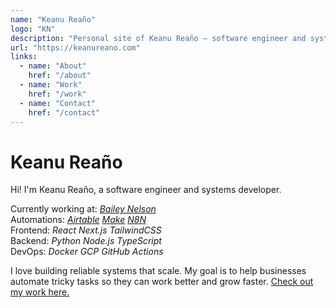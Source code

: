```yaml
---
name: "Keanu Reaño"
logo: "KN"
description: "Personal site of Keanu Reaño — software engineer and systems developer."
url: "https://keanureano.com"
links:
  - name: "About"
    href: "/about"
  - name: "Work"
    href: "/work"
  - name: "Contact"
    href: "/contact"
---
```


# Keanu Reaño

Hi! I'm Keanu Reaño, a software engineer and systems developer.

Currently working at: [_Bailey Nelson_](https://baileynelson.com.au)\
Automations: [_Airtable_](https://airtable.com) [_Make_](https://make.com) [_N8N_](https://n8n.io)\
Frontend: _React_ _Next.js_ _TailwindCSS_\
Backend: _Python_ _Node.js_ _TypeScript_\
DevOps: _Docker_ _GCP_ _GitHub Actions_

I love building reliable systems that scale.
My goal is to help businesses automate tricky tasks so they can work better and grow faster.
[Check out my work here.]("/work")
